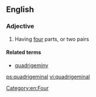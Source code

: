 ==English==

===Adjective===
{{en-adj|-}}

# Having [[four]] parts, or two pairs

====Related terms====
*[[quadrigeminy]]

[[Category:en:Four]]

[[ps:quadrigeminal]]
[[vi:quadrigeminal]]